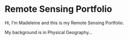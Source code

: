 # Remote Sensing Portfolio {.unnumbered}

Hi, I'm Madeleine and this is my Remote Sensing Portfolio.

My background is in Physical Geography...
